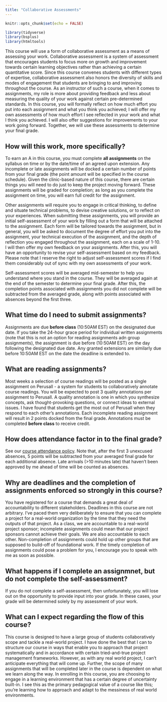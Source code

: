 ```yaml
---
title: "Collaborative Assessments"
---
```


```r
knitr::opts_chunk$set(echo = FALSE)
```

```r
library(tidyverse)
library(bsplus)
library(htmltools)
```

This course will use a form of collaborative assessment as a means of assessing your work. Collaborative assessment is a system of assessment that encourages students to focus more on growth and improvement towards certain learning objectives rather than achieving a certain quantitative score. Since this course convenes students with different types of expertise, collaborative assessment also honors the diversity of skills and modes of engagement that students are bringing to and improving throughout the course. As an instructor of such a course, when it comes to assignments, my role is more about providing feedback and less about measuring the quality of your work against certain pre-determined standards. In this course, you will formally reflect on how much effort you put into each assignment and what you think you achieved; I will offer my own assessments of how much effort I see reflected in your work and what I think you achieved. I will also offer suggestions for improvements to your work going forward. Together, we will use these assessments to determine your final grade.

## How will this work, more specifically?

To earn an A in this course, you must complete **all assignments** on the syllabus on time or by the date/time of an agreed upon extension. Any incomplete or late assignments will be docked a certain number of points from your final grade (the point amount will be specified in the course schedule). Given the clinic-based nature of this course, there are certain things you will need to do just to keep the project moving forward. These assignments will be graded for completion; as long as you complete the assignment on time, you will earn full credit for the assignment. 

Other assignments will require you to engage in critical thinking, to define and situate technical problems, to devise creative solutions, or to reflect on your experiences. When submitting these assignments, you will provide an initial self-assessment of your work by filling out a form that will be attached to the assignment. Each form will be tailored towards the assignment, but in general, you will be asked to document the degree of effort you put into the assignment, your technical execution of the assignment, and the depth of reflection you engaged throughout the assignment, each on a scale of 1-10. I will then offer my own feedback on your assignments. After this, you will have an opportunity to revise your self-assessment based on my feedback. Please note that I reserve the right to adjust self-assessment scores if I find them considerably out of sync with my own assessments of your work. 

Self-assessment scores will be averaged mid-semester to help you understand where you stand in the course. They will be averaged again at the end of the semester to determine your final grade. After this, the completion points associated with assignments you did not complete will be subtracted from the averaged grade, along with points associated with absences beyond the first three.

## What time do I need to submit assignments?

Assignments are due **before class** (10:50AM EST) on the designated due date. If you take the 24-hour grace period for individual written assignments (note that this is not an option for reading assignments adn group assignments), the assignment is due before (10:50AM EST) on the day following the designated due date. Any granted extensions are similarly due before 10:50AM EST on the date the deadline is extended to.


## What are reading assignments?

Most weeks a selection of course readings will be posted as a single assignment on Perusall - a system for students to collaboratively annotate course readings. You will be expected to post 3 quality annotations per assignment to Perusall. A quality annotation is one in which you synthesize concepts, ask thought-provoking questions, or connect ideas to external issues. I have found that students get the most out of Perusall when they respond to each other’s annotations. Each incomplete reading assignment will result in 2 points docked from the final grade. Annotations must be completed **before class** to receive credit.

## How does attendance factor in to the final grade?

See our [course attendance policy](index.html#policies). Note that, after the first 3 unexcused absences, 5 points will be subtracted from your averaged final grade for each additional absence. Late arrivals (>10 minutes late) that haven't been approved by me ahead of time will be counted as absences. 

## Why are deadlines and the completion of assignments enforced so strongly in this course?

You have registered for a course that demands a great deal of accountability to different stakeholders. Deadlines in this course are not arbitrary. I've paced them very deliberately to ensure that you can complete a project for a real-world organization by the time that they need the outputs of that project. As a class, we are accountable to a real-world project sponsor; incomplete assignments could mean that our project sponsors cannot achieve their goals. We are also accountable to each other. Non-completion of assignments could hold up other groups that are supposed to build-off of foundational work. If the timely completion of assignments could pose a problem for you, I encourage you to speak with me as soon as possible.

## What happens if I complete an assignmnet, but do not complete the self-assessment?

If you do not complete a self-assessment, then unfortunately, you will lose out on the opportunity to provide input into your grade. In these cases, your grade will be determined solely by my assessment of your work. 

## What can I expect regarding the flow of this course?

This course is designed to have a large group of students collaboratively scope and tackle a real-world project. I have done the best that I can to structure our course in ways that enable you to approach that project systematically and in accordance with certain tried-and-true project management frameworks. However, as with any real world project, I can't anticipate everything that will come up. Further, the scope of many assignments that will be completed later in the course is dependent on what we learn along the way. In enrolling in this course, you are choosing to engage in a learning environment that has a certain degree of uncertainty built-in. I see this as the primary pedagogical value of a course like this; you're learning how to approach and adapt to the messiness of real world environments. 


